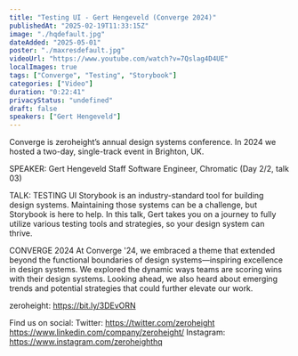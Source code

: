 ```yaml
---
title: "Testing UI - Gert Hengeveld (Converge 2024)"
publishedAt: "2025-02-19T11:33:15Z"
image: "./hqdefault.jpg"
dateAdded: "2025-05-01"
poster: "./maxresdefault.jpg"
videoUrl: "https://www.youtube.com/watch?v=7Qslag4D4UE"
localImages: true
tags: ["Converge", "Testing", "Storybook"]
categories: ["Video"]
duration: "0:22:41"
privacyStatus: "undefined"
draft: false
speakers: ["Gert Hengeveld"]
---
```

Converge is zeroheight’s annual design systems conference. In 2024 we hosted a two-day, single-track event in Brighton, UK. 

SPEAKER: 
Gert Hengeveld
Staff Software Engineer, Chromatic
(Day 2/2, talk 03)

TALK: TESTING UI
Storybook is an industry-standard tool for building design systems. Maintaining those systems can be a challenge, but Storybook is here to help. In this talk, Gert takes you on a journey to fully utilize various testing tools and strategies, so your design system can thrive.

CONVERGE 2024
At Converge '24, we embraced a theme that extended beyond the functional boundaries of design systems—inspiring excellence in design systems. We explored the dynamic ways teams are scoring wins with their design systems. Looking ahead, we also heard about emerging trends and potential strategies that could further elevate our work.

zeroheight: https://bit.ly/3DEvORN

Find us on social:
Twitter: https://twitter.com/zeroheight
https://www.linkedin.com/company/zeroheight/
Instagram: https://www.instagram.com/zeroheighthq
